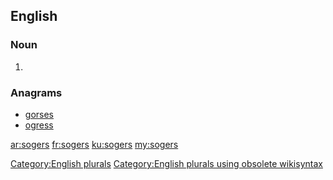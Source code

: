 ==English==

===Noun===
{{head|en}}

# {{plural of|soger}}

===Anagrams===
* [[gorses#English|gorses]]
* [[ogress#English|ogress]]

[[Category:English plurals]][[Category:English plurals using obsolete wikisyntax]]

[[ar:sogers]]
[[fr:sogers]]
[[ku:sogers]]
[[my:sogers]]